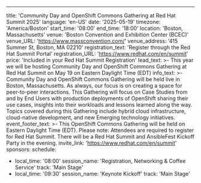 ---
title: 'Community Day and OpenShift Commons Gathering at Red Hat Summit 2025'
language: 'en-US'
date: '2025-05-19'
timezone: 'America/Boston'
start_time: '08:00'
end_time: '18:00'
location: 'Boston, Massachusetts'
venue: 'Boston Convention and Exhibition Center (BCEC)'
venue_URL: 'https://www.massconvention.com/'
venue_address: '415 Summer St, Boston, MA 02210'
registration_text: 'Register through the Red Hat Summit Portal'
registration_URL: 'https://www.redhat.com/en/summit'
price: 'Included in your Red Hat Summit Registration'
lead_text: >-
  This year we will be hosting Community Day and OpenShift Commons Gathering at Red Hat Summit on May 19 on Eastern Daylight Time (EDT)
info_text: >-
  Community Day and OpenShift Commons Gathering will be held live in Boston, Massachusetts. As always, our focus is on creating a space for peer-to-peer interactions. This Gathering 
will focus on Case Studies from and by End Users with production deployments of OpenShift sharing their use cases, insights into their workloads and lessons learned along the way. 
Topics covered during this Gathering include hybrid cloud infrastructure, cloud-native development, and new Emerging technology initiatives.
event_footer_text: >-
  This OpenShift Commons Gathering will be held on Eastern Daylight Time (EDT). Please note: Attendees are required to register for Red Hat Summit. There will be a Red Hat Summit and AnsibleFest Kickoff Party in the evening.
invite_link: 'https://www.redhat.com/en/summit'
sponsors:
schedule:
  - local_time: '08:00'
    session_name: 'Registration, Networking & Coffee Service'
    track: 'Main Stage'
  - local_time: '09:30'
    session_name: 'Keynote Kickoff'
    track: 'Main Stage'
